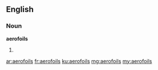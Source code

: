 ==English==

===Noun===
'''aerofoils'''
# {{plural of|aerofoil}}

[[ar:aerofoils]]
[[fr:aerofoils]]
[[ku:aerofoils]]
[[mg:aerofoils]]
[[my:aerofoils]]